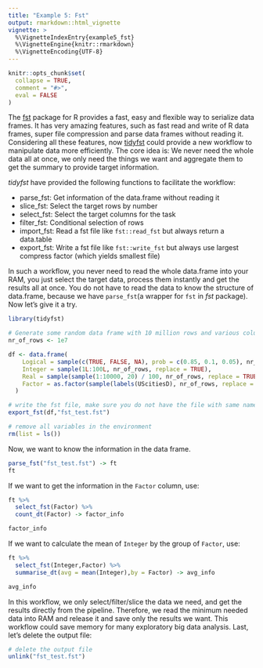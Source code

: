 ---
title: "Example 5: Fst"
output: rmarkdown::html_vignette
vignette: >
  %\VignetteIndexEntry{example5_fst}
  %\VignetteEngine{knitr::rmarkdown}
  %\VignetteEncoding{UTF-8}
---

```{r, include = FALSE}
knitr::opts_chunk$set(
  collapse = TRUE,
  comment = "#>",
  eval = FALSE
)
```
 
 The [fst](https://github.com/fstpackage/fst) package for R provides a fast, easy and flexible way to serialize data frames. It has very amazing features, such as fast read and write of R data frames, super file compression and parse data frames without reading it. Considering all these features, now [tidyfst](https://github.com/hope-data-science/tidyfst) could provide a new workflow to manipulate data more efficiently. The core idea is: We never need the whole data all at once, we only need the things we want and aggregate them to get the summary to provide target information. 
 
 *tidyfst* have provided the following functions to facilitate the workflow:
 
- parse_fst: Get information of the data.frame without reading it
- slice_fst: Select the target rows by number
- select_fst: Select the target columns for the task
- filter_fst: Conditional selection of rows
- import_fst: Read a fst file like `fst::read_fst` but always return a data.table
- export_fst: Write a fst file like `fst::write_fst` but always use largest compress factor (which yields smallest file)  

In such a workflow, you never need to read the whole data.frame into your RAM, you just select the target data, process them instantly and get the results all at once. You do not have to read the data to know the structure of data.frame, because we have `parse_fst`(a wrapper for `fst` in *fst* package). Now let's give it a try.
```{r setup}
library(tidyfst)

# Generate some random data frame with 10 million rows and various column types
nr_of_rows <- 1e7

df <- data.frame(
    Logical = sample(c(TRUE, FALSE, NA), prob = c(0.85, 0.1, 0.05), nr_of_rows, replace = TRUE),
    Integer = sample(1L:100L, nr_of_rows, replace = TRUE),
    Real = sample(sample(1:10000, 20) / 100, nr_of_rows, replace = TRUE),
    Factor = as.factor(sample(labels(UScitiesD), nr_of_rows, replace = TRUE))
  )

# write the fst file, make sure you do not have the file with same name in the directory
export_fst(df,"fst_test.fst")

# remove all variables in the environment
rm(list = ls())
```
 Now, we want to know the information in the data frame.
```{r}
parse_fst("fst_test.fst") -> ft
ft
```
 If we want to get the information in the `Factor` column, use:
```{r}
ft %>% 
  select_fst(Factor) %>% 
  count_dt(Factor) -> factor_info

factor_info
```
 If we want to calculate the mean of `Integer` by the group of `Factor`, use:
```{r}
ft %>% 
  select_fst(Integer,Factor) %>% 
  summarise_dt(avg = mean(Integer),by = Factor) -> avg_info

avg_info

```
 In this workflow, we only select/filter/slice the data we need, and get the results directly from the pipeline. Therefore, we read the minimum needed data into RAM and release it and save only the results we want. This workflow could save memory for many exploratory big data analysis.
 Last, let's delete the output file:
```{r}
# delete the output file
unlink("fst_test.fst")
```
 

